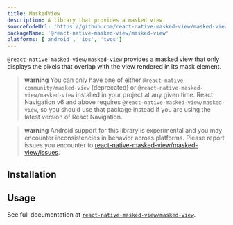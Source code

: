 ```yaml
---
title: MaskedView
description: A library that provides a masked view.
sourceCodeUrl: 'https://github.com/react-native-masked-view/masked-view'
packageName: '@react-native-masked-view/masked-view'
platforms: ['android', 'ios', 'tvos']
---
```



`@react-native-masked-view/masked-view` provides a masked view that only displays the pixels that overlap with the view rendered in its mask element.

> **warning** You can only have one of either `@react-native-community/masked-view` (deprecated) or `@react-native-masked-view/masked-view` installed in your project at any given time. React Navigation v6 and above requires `@react-native-masked-view/masked-view`, so you should use that package instead if you are using the latest version of React Navigation.

> **warning** Android support for this library is experimental and you may encounter inconsistencies in behavior across platforms. Please report issues you encounter to [react-native-masked-view/masked-view/issues](https://github.com/react-native-masked-view/masked-view).

## Installation

<APIInstallSection href="https://github.com/react-native-masked-view/masked-view#getting-started" />

## Usage

See full documentation at [`react-native-masked-view/masked-view`](https://github.com/react-native-masked-view/masked-view).
